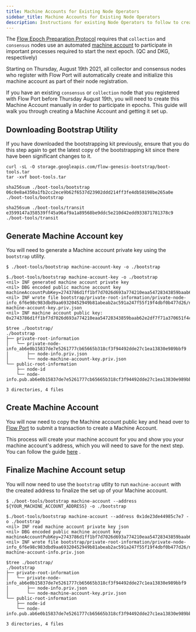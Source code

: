 ```yaml
---
title: Machine Accounts for Existing Node Operators
sidebar_title: Machine Accounts for Existing Node Operators
description: Instructions for existing Node Operators to follow to create a machine account for their collection or consensus nodes.
---
```


The [Flow Epoch Preparation Protocol](/staking/epoch-preparation/) requires that `collection` and `consensus` nodes use an automated [machine account](/staking/qc-dkg/#machine-accounts) to participate in important processes required to start the next epoch. (QC and DKG, respectively)

Starting on Thursday, August 19th 2021, all collector and consensus nodes who register with Flow Port will automatically create and initialize this machine account as part of their node registration.

If you have an existing `consensus` or `collection` node that you registered with Flow Port before Thursday August 19th, you will need to create this Machine Account manually in order to participate in epochs.
This guide will walk you through creating a Machine Account and getting it set up.

## Downloading Bootstrap Utility

<Callout type="warning">
If you have downloaded the bootstrapping kit previously, ensure that you do this step again to get the latest copy of the bootstrapping kit since there have been significant changes to it.
</Callout>

```shell
curl -sL -O storage.googleapis.com/flow-genesis-bootstrap/boot-tools.tar
tar -xvf boot-tools.tar
```
```shell:title=CheckSHA256
sha256sum ./boot-tools/bootstrap
06c0e8a4350a1fb2cc2ece9b62f6537d23902ddd214ff3fe4db58198be265a0e  ./boot-tools/bootstrap

sha256sum ./boot-tools/transit
e3599147a358539ff45a96af9a1a89568be9ddc5e210d42edd933871781378c9  ./boot-tools/transit
```


## Generate Machine Account key

You will need to generate a Machine account private key using the `bootstrap` utility.

```shell
$ ./boot-tools/bootstrap machine-account-key -o ./bootstrap
```

```shell:title=Example
$./boot-tools/bootstrap machine-account-key -o ./bootstrap
<nil> INF generated machine account private key
<nil> DBG encoded public machine account key machineAccountPubKey=2743786d1ff1bf7d7026d693a774210eaa54728343859baab62e2df7f71a370651f4c7fd239d07af170e484eedd4f3c2df47103f6c39baf2eb2a50f67bbcba6a
<nil> INF wrote file bootstrap/private-root-information/private-node-info_6f6e98c983dbd9aa69320452949b81abeab2ac591a247f55f19f4dbf0b477d26/node-machine-account-key.priv.json
<nil> INF machine account public key: 0x2743786d1ff1bf7d7026d693a774210eaa54728343859baab62e2df7f71a370651f4c7fd239d07af170e484eedd4f3c2df47103f6c39baf2eb2a50f67bbcba6a

$tree ./bootstrap/
./bootstrap
├── private-root-information
│   └── private-node-info_ab6e0b15837de7e5261777cb65665b318cf3f94492dde27c1ea13830e989bbf9
│       ├── node-info.priv.json
│       └── node-machine-account-key.priv.json
└── public-root-information
    ├── node-id
    └── node-info.pub.ab6e0b15837de7e5261777cb65665b318cf3f94492dde27c1ea13830e989bbf9.json

3 directories, 4 files
```

## Create Machine Account

You will now need to copy the Machine account public key and head over to [Flow Port](/flow-port/staking-guide/) to submit a transaction to create a Machine Account. 

This process will create your machine account for you and show you your machine account's address, which you will need to save for the next step.
You can follow the guide [here](/flow-port/machine-account-address) .

## Finalize Machine Account setup

You will now need to use the `bootstrap` utlity to run `machine-account` with the created address to finalize the set up of your Machine account.


```shell
$ ./boot-tools/bootstrap machine-account --address ${YOUR_MACHINE_ACCOUNT_ADDRESS} -o ./bootstrap
```

```shell:title=Example
$./boot-tools/bootstrap machine-account --address 0x1de23de44985c7e7 -o ./bootstrap
<nil> INF read machine account private key json
<nil> DBG encoded public machine account key machineAccountPubKey=2743786d1ff1bf7d7026d693a774210eaa54728343859baab62e2df7f71a370651f4c7fd239d07af170e484eedd4f3c2df47103f6c39baf2eb2a50f67bbcba6a
<nil> INF wrote file bootstrap/private-root-information/private-node-info_6f6e98c983dbd9aa69320452949b81abeab2ac591a247f55f19f4dbf0b477d26/node-machine-account-info.priv.json

$tree ./bootstrap/
./bootstrap
├── private-root-information
│   └── private-node-info_ab6e0b15837de7e5261777cb65665b318cf3f94492dde27c1ea13830e989bbf9
│       ├── node-info.priv.json
│       └── node-machine-account-key.priv.json
└── public-root-information
    ├── node-id
    └── node-info.pub.ab6e0b15837de7e5261777cb65665b318cf3f94492dde27c1ea13830e989bbf9.json

3 directories, 4 files
```